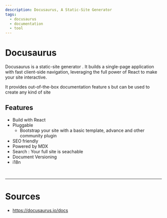 ```yaml
---
description: Docusaurus, A Static-Site Generator
tags:
  - docusaurus
  - documentation
  - tool
---
```


# Docusaurus

Docusaurus is a <Color color="var(--secondary-font-color)"> static-site generator </Color>.
It builds a single-page application with fast client-side navigation, <Color color="var(--secondary-font-color)"> leveraging </Color> the full power of <Color color="var(--secondary-font-color)"> React </Color> to make your site interactive.

It provides <Color color="var(--secondary-font-color)"> out-of-the-box documentation feature </Color>s but can be used to create any kind of site

## Features

- Build with React
- Pluggable
  - Bootstrap your site with a basic template, advance and other community plugin
- SEO friendly
- Powered by MDX
- Search : Your full site is seachable
- Document Versioning
- i18n

<br/>

---

# Sources

- https://docusaurus.io/docs
